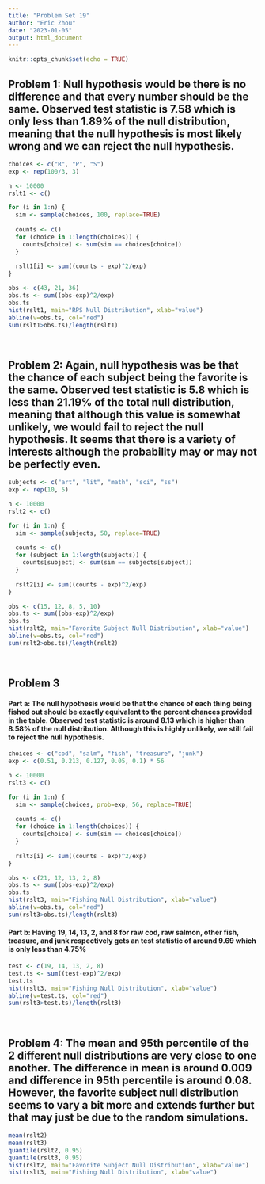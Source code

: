 ---
title: "Problem Set 19"
author: "Eric Zhou"
date: "2023-01-05"
output: html_document
---

```{r setup, include=FALSE}
knitr::opts_chunk$set(echo = TRUE)
```

## **Problem 1**: Null hypothesis would be there is no difference and that every number should be the same. Observed test statistic is 7.58 which is only less than 1.89% of the null distribution, meaning that the null hypothesis is most likely wrong and we can reject the null hypothesis.
```{r}
choices <- c("R", "P", "S")
exp <- rep(100/3, 3)

n <- 10000
rslt1 <- c()

for (i in 1:n) {
  sim <- sample(choices, 100, replace=TRUE)
  
  counts <- c()
  for (choice in 1:length(choices)) {
    counts[choice] <- sum(sim == choices[choice])
  }
  
  rslt1[i] <- sum((counts - exp)^2/exp)
}

obs <- c(43, 21, 36)
obs.ts <- sum((obs-exp)^2/exp)
obs.ts
hist(rslt1, main="RPS Null Distribution", xlab="value")
abline(v=obs.ts, col="red")
sum(rslt1>obs.ts)/length(rslt1)
```

<br>

## **Problem 2**: Again, null hypothesis was be that the chance of each subject being the favorite is the same. Observed test statistic is 5.8 which is less than 21.19% of the total null distribution, meaning that although this value is somewhat unlikely, we would fail to reject the null hypothesis. It seems that there is a variety of interests although the probability may or may not be perfectly even.
```{r}
subjects <- c("art", "lit", "math", "sci", "ss")
exp <- rep(10, 5)

n <- 10000
rslt2 <- c()

for (i in 1:n) {
  sim <- sample(subjects, 50, replace=TRUE)
  
  counts <- c()
  for (subject in 1:length(subjects)) {
    counts[subject] <- sum(sim == subjects[subject])
  }
  
  rslt2[i] <- sum((counts - exp)^2/exp)
}

obs <- c(15, 12, 8, 5, 10)
obs.ts <- sum((obs-exp)^2/exp)
obs.ts
hist(rslt2, main="Favorite Subject Null Distribution", xlab="value")
abline(v=obs.ts, col="red")
sum(rslt2>obs.ts)/length(rslt2)
```

<br>

## **Problem 3**
#### **Part a**: The null hypothesis would be that the chance of each thing being fished out should be exactly equivalent to the percent chances provided in the table. Observed test statistic is around 8.13 which is higher than 8.58% of the null distribution. Although this is highly unlikely, we still fail to reject the null hypothesis.
```{r}
choices <- c("cod", "salm", "fish", "treasure", "junk")
exp <- c(0.51, 0.213, 0.127, 0.05, 0.1) * 56

n <- 10000
rslt3 <- c()

for (i in 1:n) {
  sim <- sample(choices, prob=exp, 56, replace=TRUE)
  
  counts <- c()
  for (choice in 1:length(choices)) {
    counts[choice] <- sum(sim == choices[choice])
  }
  
  rslt3[i] <- sum((counts - exp)^2/exp)
}

obs <- c(21, 12, 13, 2, 8)
obs.ts <- sum((obs-exp)^2/exp)
obs.ts
hist(rslt3, main="Fishing Null Distribution", xlab="value")
abline(v=obs.ts, col="red")
sum(rslt3>obs.ts)/length(rslt3)
```

#### **Part b**: Having 19, 14, 13, 2, and 8 for raw cod, raw salmon, other fish, treasure, and junk respectively gets an test statistic of around 9.69 which is only less than 4.75%
```{r}
test <- c(19, 14, 13, 2, 8)
test.ts <- sum((test-exp)^2/exp)
test.ts
hist(rslt3, main="Fishing Null Distribution", xlab="value")
abline(v=test.ts, col="red")
sum(rslt3>test.ts)/length(rslt3)
```

<br>

## **Problem 4**: The mean and 95th percentile of the 2 different null distributions are very close to one another. The difference in mean is around 0.009 and difference in 95th percentile is around 0.08. However, the favorite subject null distribution seems to vary a bit more and extends further but that may just be due to the random simulations.
```{r}
mean(rslt2)
mean(rslt3)
quantile(rslt2, 0.95)
quantile(rslt3, 0.95)
hist(rslt2, main="Favorite Subject Null Distribution", xlab="value")
hist(rslt3, main="Fishing Null Distribution", xlab="value")
```

